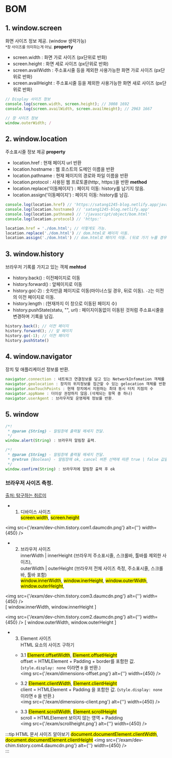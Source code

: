 # BOM

## 1. window.screen
화면 사이즈 정보 제공. (window 생략가능)  
<small>*창 사이즈를 의미하는게 아님.</small>
**property**
- screen.width : 화면 가로 사이즈 (px단위로 반화)
- screen.height : 화면 세로 사이즈 (px단위로 반화)
- screen.availWidth : 주소표시줄 등을 제외한 사용가능한 화면 가로 사이즈 (px단위로 반화)
- screen.availHeight : 주소표시줄 등을 제외한 사용가능한 화면 새로 사이즈 (px단위로 반화)

```javascript
// Display 사이즈 정보
console.log(screen.width, screen.height); // 3008 1692
console.log(screen.availWidth, screen.availHeight); // 2963 1667

// 창 사이즈 정보
window.outerWidth; /
```

## 2. window.location
주소표시줄 정보 제공
**property**
- location.href : 현재 페이지 url 반환
- location.hostname : 웹 호스트의 도메인 이름을 반환
- location.pathname : 현재 페이지의 경로와 파일 이름을 반환
- location.protocol : 사용된 웹 프로토콜(http:, https:)을 반환
**method**
- location.replace('이동페이지') : 페이지 이동: history를 남기지 않음.
- location.assign('이동페이지') : 페이지 이동: history를 남김.

```javascript
console.log(location.href) // 'https://satang1245-blog.netlify.app/javascript/object/bom.html'
console.log(location.hostname) // 'satang1245-blog.netlify.app'
console.log(location.pathname) // '/javascript/object/bom.html'
console.log(location.protocol) // 'https:'

location.href = './dom.html'; // 이렇게도 가능.
location.replace('./dom.html') // dom.html로 페이지 이동.
location.assign('./dom.html') // dom.html로 페이지 이동. (뒤로 가기 누를 경우 원래페이지로 돌아옴.)
```

## 3. window.history
브라우저 기록를 가지고 있는 객체
**mehtod**
- history.back() : 이전페이지로 이동
- history.forward() : 앞페이지로 이동
- history.go(-2) : 숫자만큼 페이지로 이동(마이너스일 경우, 뒤로 이동). `-2`는 이전의 이전 페이지로 이동.
- history.length : (현재까지 이 창으로 이동된 페이지 수)
- history.pushState(statu, "", url) : 페이지이동없이 이동된 것처럼 주소표시줄을 변경하며 기록을 남김.
```javascript
history.back(); // 이전 페이지 
history.forward(); // 앞 페이지
history.go(-1); // 이전 페이지
history.pushState()
```

## 4. window.navigator
장치 및 애플리케이션 정보를 반환.
```javascript
navigator.connection : 네트워크 연결정보를 담고 있는 NetworkInfomation 객체를 반환 
navigator.geolocation : 장치의 위치정보를 접근할 수 있는 gelocation 객체를 반환
navigator.maxTouchPoints : 현재 장치에서 지원하는 최대 동시 터치 지점의 수
navigator.appName : 더이상 권장하지 않음.(삭제되는 항목 중 하나)
navigator.userAgent : 브라우저및 운영제제 정보를 반환.

```

## 5. window
```javascript
/*!
 * @param {String} - 알림창에 출력될 메세지 전달.  
 */
window.alert(String) : 브라우저 알림창 출력.

/*!
 * @param {String} - 알림창에 출력될 메세지 전달.  
 * @retrun {Boolean} - 알림창에 ok, cancel 버튼 선택에 따른 true | false 값을 반환.  
 */
window.confirm(String) : 브라우저에 알림창 출력 후 ok
```

### 브라우저 사이즈 측정.
[출처: 탐구하는 취르미](https://dev-chim.tistory.com/entry/Javascript-Window-Size)  

- 1. 디바이스 사이즈  
<mark>screen.width</mark>, <mark>screen.height</mark>

<img src={'/exam/dev-chim.tistory.com1.daumcdn.png'} alt={''} width={450} />

- 2. 브라우저 사이즈  
innerWidth | innerHeight (브라우저 주소표시줄, 스크롤바, 툴바를 제외한 사이즈),  
outerWidth | outerHeight (브라우저 전체 사이즈 측정, 주소표시줄, 스크롤바, 툴바 포함)  
<mark>window.innerWidth</mark>, <mark>window.inerHeight</mark>,
<mark>window.outerWidth</mark>, <mark>window.outerHeight</mark>,

<img src={'/exam/dev-chim.tistory.com3.daumcdn.png'} alt={''} width={450} />  
[ window.innerWidth, window.innerHeight ]

<img src={'/exam/dev-chim.tistory.com2.daumcdn.png'} alt={''} width={450} />
[ window.outerWidth, window.outerHeight ]


- 3. Element 사이즈  
HTML 요소의 사이즈 구하기  
    - 3.1 <mark>Element.offsetWidth</mark>, <mark>Element.offsetHeight</mark>  
    offset = HTMLElement + Padding + border를 포함한 값. (`style.display: none` 이라면 `0` 을 반환.)  
    <img src={'/exam/dimensions-offset.png'} alt={''} width={450} />

    - 3.2 <mark>Element.clientWidth</mark>, <mark>Element.clientHeight</mark>  
    client = HTMLElement + Padding 을 포함한 값. (`style.display: none` 이라면 `0` 을 반환.)  
    <img src={'/exam/dimensions-client.png'} alt={''} width={450} />
    
    - 3.3 <mark>Element.scrollWidth</mark>, <mark>Element.scrollHeight</mark>  
    scroll = HTMLElement 보이지 않는 영역 + Padding   
    <img src={'/exam/scrollheight.png'} alt={''} width={450} />


:::tip HTML 문서 사이즈 알아보기
<mark>document.documentElement.clientWidth</mark>, <mark>document.documentElement.clientHeight</mark>
<img src={'/exam/dev-chim.tistory.com4.daumcdn.png'} alt={''} width={450} />  
:::